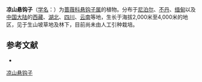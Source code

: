 {{Multiple issues|
{{No footnotes|time=2020-08-18T12:52:16+00:00}}
{{refimprove|time=2020-08-18T12:52:16+00:00}}
}}
{{Speciesbox
| name = 凉山悬钩子
| status = 
| status_system = 
| image =
| genus = Rubus
| species = fockeanus
| authority = Kurz
}}

'''凉山悬钩子'''（[[学名|学名]]：{{lang|la|''Rubus fockeanus''}}）为[[蔷薇科|蔷薇科]][[悬钩子属|悬钩子属]]的植物。分布于[[尼泊尔|尼泊尔]]、[[不丹|不丹]]、[[缅甸|缅甸]]以及[[中国大陆|中国大陆]]的[[西藏|西藏]]、[[湖北|湖北]]、[[四川|四川]]、[[云南|云南]]等地，生长于海拔2,000米至4,000米的地区，见于生山坡草地及林下，目前尚未由人工引种栽培。

== 参考文献 ==
<div class="references-small">
* {{cite web| url =http://www.bioinfo.cn/db05/KmzwSpecies.php?action=view&id=19349| title =凉山悬钩子| work =《中国高等植物数据库全库》| publisher =中国科学院微生物研究所| author =昆明植物研究所| accessdate =2009-02-25| deadurl =yes| archiveurl =https://web.archive.org/web/20160305110533/http://www.bioinfo.cn/db05/KmzwSpecies.php?action=view&id=19349| archivedate =2016-03-05}}
</div>
{{Taxonbar|from=Q10895809}}

[[Category:悬钩子属|凉山悬钩子]]


{{植物小作品}}